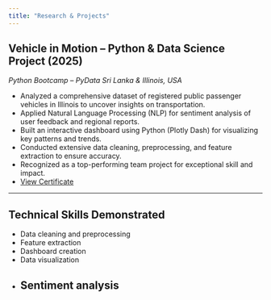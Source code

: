 ```yaml
---
title: "Research & Projects"
---
```



## Vehicle in Motion – Python & Data Science Project (2025)
*Python Bootcamp – PyData Sri Lanka & Illinois, USA*

- Analyzed a comprehensive dataset of registered public passenger vehicles in Illinois to uncover insights on transportation.
- Applied Natural Language Processing (NLP) for sentiment analysis of user feedback and regional reports.
- Built an interactive dashboard using Python (Plotly Dash) for visualizing key patterns and trends.
- Conducted extensive data cleaning, preprocessing, and feature extraction to ensure accuracy.
- Recognized as a top-performing team project for exceptional skill and impact.
- [View Certificate](https://drive.google.com/file/d/1IR7phJAot28WbbszGgXuceiZgIe0bmNA/view?usp=drivesdk) <!-- Replace # with actual certificate URL if available -->

---

## Technical Skills Demonstrated

- Data cleaning and preprocessing
- Feature extraction
- Dashboard creation
- Data visualization
- Sentiment analysis
---

